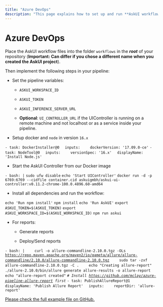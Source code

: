 ```yaml
---
title: "Azure DevOps"
description: "This page explains how to set up and run **AskUI workflows in Azure DevOps**, including pipeline configuration, environment variables, Docker setup, and report generation, with a full example on **GitHub**."
---
```




# Azure DevOps

Place the AskUI workflow files into the folder `workflows` in the ***root*** of your repository (**Important: Can differ if you chose a different name when you created the AskUI project**).

Then implement the following steps in your pipeline:

* Set the pipeline variables:

  * `ASKUI_WORKSPACE_ID`

  * `ASKUI_TOKEN`

  * `ASKUI_INFERENCE_SERVER_URL`

  * **Optional**: `UI_CONTROLLER_URL` if the UIController is running on a remote machine and not localhost or as a service inside your pipeline.

* Setup docker and `node` in version `16.x`

`- task: DockerInstaller@0`
`  inputs:`
`    dockerVersion: '17.09.0-ce'`
`- task: NodeTool@0`
`  inputs:`
`    versionSpec: '16.x'`
`  displayName: 'Install Node.js'`


* Start the AskUI Controller from our Docker image

`- bash: |`
&#x9;`sudo ufw disable`
&#x9;`echo 'Start UIController'`
&#x9;`docker run -d -p 6769:6769 --cidfile container.cid askuigmbh/askui-ui-controller:v0.11.2-chrome-100.0.4896.60-amd64`


* Install all dependencies and run the workflow:

`echo 'Run npm install'`
`npm install`
`echo 'Run AskUI'`
`export ASKUI_TOKEN=$(ASKUI_TOKEN)`
`export ASKUI_WORKSPACE_ID=$(ASKUI_WORKSPACE_ID)`
`npm run askui`


* For reports:

  * Generate reports

  * Deploy/Send reports

`- bash: |`
`     curl -o allure-commandline-2.10.0.tgz -OLs  `[`https://repo.maven.apache.org/maven2/io/qameta/allure/allure-commandline/2.10.0/allure-commandline-2.10.0.tgz`](https://repo.maven.apache.org/maven2/io/qameta/allure/allure-commandline/2.10.0/allure-commandline-2.10.0.tgz)
`    sudo tar -zxf allure-commandline-2.10.0.tgz -C .`
`    echo "Creating allure-report"`
`    ./allure-2.10.0/bin/allure generate allure-results -o allure-report`
`    echo "allure-report created"`
*`# Install `*[*`https://github.com/mclay/azure-pipeline-allure-report`*](https://github.com/mclay/azure-pipeline-allure-report)*` first`*
`- task: PublishAllureReport@1`
`  displayName: 'Publish Allure Report'`
`  inputs:`
`    reportDir: 'allure-report'`


[Please check the full example file on GitHub.](https://github.com/askui/askui-ci/blob/main/azure-devops/azure-pipelines-without-askui-studio.yml)
